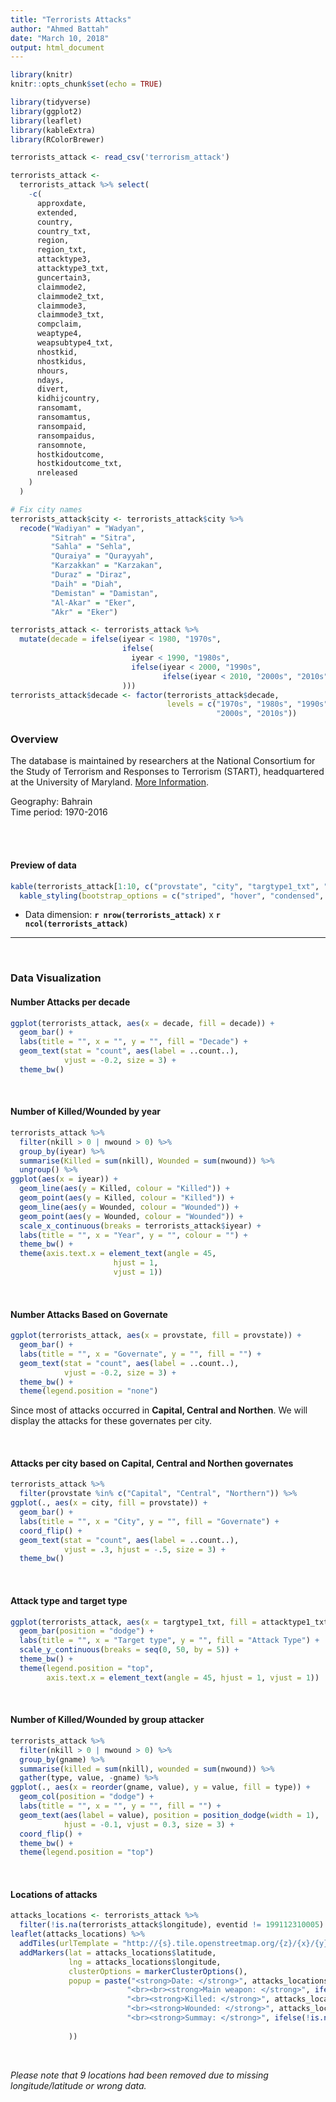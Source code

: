 ```yaml
---
title: "Terrorists Attacks"
author: "Ahmed Battah"
date: "March 10, 2018"
output: html_document
---
```


```r
library(knitr)
knitr::opts_chunk$set(echo = TRUE)
```

```r

library(tidyverse)
library(ggplot2)
library(leaflet)
library(kableExtra)
library(RColorBrewer)

terrorists_attack <- read_csv('terrorism_attack')

terrorists_attack <-
  terrorists_attack %>% select(
    -c(
      approxdate,
      extended,
      country,
      country_txt,
      region,
      region_txt,
      attacktype3,
      attacktype3_txt,
      guncertain3,
      claimmode2,
      claimmode2_txt,
      claimmode3,
      claimmode3_txt,
      compclaim,
      weaptype4,
      weapsubtype4_txt,
      nhostkid,
      nhostkidus,
      nhours,
      ndays,
      divert,
      kidhijcountry,
      ransomamt,
      ransomamtus,
      ransompaid,
      ransompaidus,
      ransomnote,
      hostkidoutcome,
      hostkidoutcome_txt,
      nreleased
    )
  )

# Fix city names
terrorists_attack$city <- terrorists_attack$city %>% 
  recode("Wadiyan" = "Wadyan",
         "Sitrah" = "Sitra",
         "Sahla" = "Sehla",
         "Quraiya" = "Qurayyah",
         "Karzakkan" = "Karzakan",
         "Duraz" = "Diraz",
         "Daih" = "Diah",
         "Demistan" = "Damistan",
         "Al-Akar" = "Eker",
         "Akr" = "Eker")

terrorists_attack <- terrorists_attack %>%
  mutate(decade = ifelse(iyear < 1980, "1970s",
                         ifelse(
                           iyear < 1990, "1980s",
                           ifelse(iyear < 2000, "1990s",
                                  ifelse(iyear < 2010, "2000s", "2010s"))
                         )))
terrorists_attack$decade <- factor(terrorists_attack$decade,
                                   levels = c("1970s", "1980s", "1990s",
                                              "2000s", "2010s"))


```

### Overview

The database is maintained by researchers at the National Consortium for the Study of Terrorism and Responses to Terrorism (START), headquartered at the University of Maryland. [More Information](http://start.umd.edu/gtd/).

Geography: Bahrain  
Time period: 1970-2016

<br><br>

#### Preview of data
```r
kable(terrorists_attack[1:10, c("provstate", "city", "targtype1_txt", "target1", "nkill", "nwound")], col.names = c("Governate", "City","Target type","Target","Killed","Wounded"), "html") %>% 
  kable_styling(bootstrap_options = c("striped", "hover", "condensed", "responsive"))
```

* Data dimension: **`r nrow(terrorists_attack)`** x **`r ncol(terrorists_attack)`**
 
 ***

<br>

### Data Visualization

#### Number Attacks per decade
```r
ggplot(terrorists_attack, aes(x = decade, fill = decade)) +
  geom_bar() +
  labs(title = "", x = "", y = "", fill = "Decade") +
  geom_text(stat = "count", aes(label = ..count..), 
            vjust = -0.2, size = 3) +
  theme_bw()
```

<br> 
  
#### Number of Killed/Wounded by year
```r
terrorists_attack %>% 
  filter(nkill > 0 | nwound > 0) %>% 
  group_by(iyear) %>% 
  summarise(Killed = sum(nkill), Wounded = sum(nwound)) %>% 
  ungroup() %>% 
ggplot(aes(x = iyear)) +
  geom_line(aes(y = Killed, colour = "Killed")) + 
  geom_point(aes(y = Killed, colour = "Killed")) + 
  geom_line(aes(y = Wounded, colour = "Wounded")) + 
  geom_point(aes(y = Wounded, colour = "Wounded")) + 
  scale_x_continuous(breaks = terrorists_attack$iyear) +
  labs(title = "", x = "Year", y = "", colour = "") +
  theme_bw() +
  theme(axis.text.x = element_text(angle = 45,
                       hjust = 1,
                       vjust = 1))
```

<br> 
  
#### Number Attacks Based on Governate
```r
ggplot(terrorists_attack, aes(x = provstate, fill = provstate)) +
  geom_bar() +
  labs(title = "", x = "Governate", y = "", fill = "") +
  geom_text(stat = "count", aes(label = ..count..), 
            vjust = -0.2, size = 3) +
  theme_bw() +
  theme(legend.position = "none")
```

Since most of attacks occurred in __Capital, Central and Northen__. We will
display the attacks for these governates per city.

<br>

#### Attacks per city based on Capital, Central and Northen governates
```r
terrorists_attack %>% 
  filter(provstate %in% c("Capital", "Central", "Northern")) %>% 
ggplot(., aes(x = city, fill = provstate)) +
  geom_bar() +
  labs(title = "", x = "City", y = "", fill = "Governate") +
  coord_flip() +
  geom_text(stat = "count", aes(label = ..count..), 
            vjust = .3, hjust = -.5, size = 3) +
  theme_bw()

```

<br>

#### Attack type and target type
```r
ggplot(terrorists_attack, aes(x = targtype1_txt, fill = attacktype1_txt)) +
  geom_bar(position = "dodge") +
  labs(title = "", x = "Target type", y = "", fill = "Attack Type") +
  scale_y_continuous(breaks = seq(0, 50, by = 5)) +
  theme_bw() +
  theme(legend.position = "top", 
        axis.text.x = element_text(angle = 45, hjust = 1, vjust = 1))
```

<br>

#### Number of Killed/Wounded by group attacker
```r
terrorists_attack %>% 
  filter(nkill > 0 | nwound > 0) %>% 
  group_by(gname) %>% 
  summarise(killed = sum(nkill), wounded = sum(nwound)) %>% 
  gather(type, value, -gname) %>% 
ggplot(., aes(x = reorder(gname, value), y = value, fill = type)) +
  geom_col(position = "dodge") +
  labs(title = "", x = "", y = "", fill = "") +
  geom_text(aes(label = value), position = position_dodge(width = 1), 
            hjust = -0.1, vjust = 0.3, size = 3) +
  coord_flip() +
  theme_bw() +
  theme(legend.position = "top")
```
<br>

#### Locations of attacks
```r
attacks_locations <- terrorists_attack %>% 
  filter(!is.na(terrorists_attack$longitude), eventid != 199112310005)
leaflet(attacks_locations) %>% 
  addTiles(urlTemplate = "http://{s}.tile.openstreetmap.org/{z}/{x}/{y}.png") %>% 
  addMarkers(lat = attacks_locations$latitude, 
             lng = attacks_locations$longitude,
             clusterOptions = markerClusterOptions(),
             popup = paste("<strong>Date: </strong>", attacks_locations$iday,"/",attacks_locations$imonth,"/", attacks_locations$iyear,
                          "<br><br><strong>Main weapon: </strong>", ifelse(!is.na(attacks_locations$weaptype1_txt), attacks_locations$weaptype1_txt, "NA"),
                          "<br><strong>Killed: </strong>", attacks_locations$nkill,
                          "<br><strong>Wounded: </strong>", attacks_locations$nwound,
                          "<br><strong>Summay: </strong>", ifelse(!is.na(attacks_locations$summary), attacks_locations$summary, "NA")
                          
             ))
```
<br>

_Please note that 9 locations had been removed due to missing
longitude/latitude or wrong data._